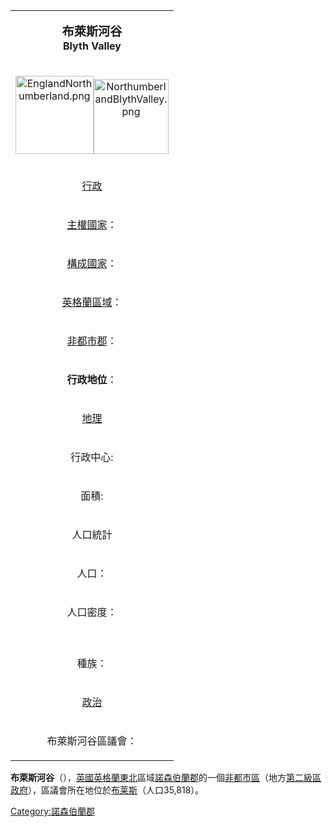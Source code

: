 {{noteTA
|1=zh-cn:布莱斯瓦利;zh-hant:布萊斯河谷;
}}
{| class="infobox bordered" align=right cellpadding=4 cellspacing=0 width=275 style="clear:right; margin: 0 0 1em 1em; background: #f9f9f9;  font-size: 95%;"
|-
|colspan=2 align=center bgcolor="#BFDFFF"|<big>'''布萊斯河谷'''</big><br />'''Blyth Valley'''</big>
|-
!colspan=2 align=center|[[Image:EnglandNorthumberland.png|125px]][[Image:NorthumberlandBlythValley.png|120px]]
|-
!colspan=2 align=center bgcolor="#BFDFFF"|[[行政|行政]]
|-
|[[主權國家|主權國家]]：|| [[英國|英國]]
|-
|[[構成國家|構成國家]]：|| [[英格蘭|英格蘭]]
|-
|[[英格蘭區域|英格蘭區域]]：|| [[東北英格蘭|東北英格蘭]]
|-
|[[非都市郡|非都市郡]]：|| [[諾森伯蘭郡|諾森伯蘭郡]]
|-
|'''行政地位'''：||'''非都市區'''
（第二級地方行政區）
|-
!colspan=2 align=center bgcolor="#BFDFFF"|[[地理|地理]]
|-
|行政中心:||[[布莱斯_(诺森伯兰郡)|布莱斯]]
|-
|面積:||70,36 km²
（在英格蘭排名）
|-
!colspan=2 align=center bgcolor="#BFDFFF"|人口統計
|-
|人口：||81.600  人
（在英格蘭排名）
|-
|人口密度：||1.160  / km²
|-
|<br/>種族：||99,0% 白種人
|-
!colspan=2 align=center bgcolor="#BFDFFF"|[[政治|政治]]
|-
|布萊斯河谷區議會：||[https://web.archive.org/web/20031015225251/http://www.blythvalley.gov.uk/  www.blythvalley.gov.uk/]
|}
'''布萊斯河谷'''（{{lang-en|Blyth Valley}}），[[英國|英國]][[英格蘭|英格蘭]][[東北英格蘭|東北]]區域[[諾森伯蘭郡|諾森伯蘭郡]]的一個[[非都市區|非都市區]]（地方[[英格蘭的區|第二級區政府]]），區議會所在地位於[[布莱斯_(诺森伯兰郡)|布莱斯]]（人口35,818）。

[[Category:諾森伯蘭郡|Category:諾森伯蘭郡]]
{{DEFAULTSORT:Blyth Valley}}